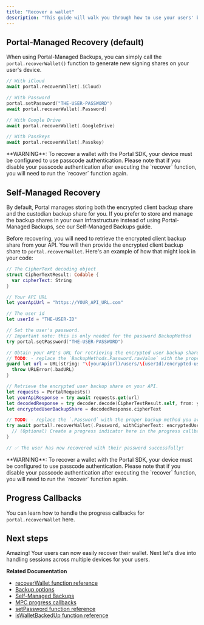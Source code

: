 ```yaml
---
title: "Recover a wallet"
description: "This guide will walk you through how to use your users' backups to recover their wallet."
---
```


## Portal-Managed Recovery (default)

When using Portal-Managed Backups, you can simply call the `portal.recoverWallet()` function to generate new signing shares on your user's device.

```swift
// With iCloud
await portal.recoverWallet(.iCloud)

// With Password
portal.setPassword("THE-USER-PASSWORD")
await portal.recoverWallet(.Password)

// With Google Drive
await portal.recoverWallet(.GoogleDrive)

// With Passkeys
await portal.recoverWallet(.Passkey)
```

<Danger>
**WARNING**: To recover a wallet with the Portal SDK, your device must be configured to use passcode authentication. Please note that if you disable your passcode authentication after executing the `recover` function, you will need to run the `recover` function again.
</Danger>

## Self-Managed Recovery

By default, Portal manages storing both the encrypted client backup share and the custodian backup share for you. If you prefer to store and manage the backup shares in your own infrastructure instead of using Portal-Managed Backups, see our Self-Managed Backups guide.

Before recovering, you will need to retrieve the encrypted client backup share from your API. You will then provide the encrypted client backup share to `portal.recoverWallet`. Here's an example of how that might look in your code:

```swift
// The CipherText decoding object
struct CipherTextResult: Codable {
  var cipherText: String
}

// Your API URL
let yourApiUrl = "https://YOUR_API_URL.com"

// The user id
let userId = "THE-USER-ID"

// Set the user's password.
// Important note: this is only needed for the password BackupMethod
try portal.setPassword("THE-USER-PASSWORD")

// Obtain your API's URL for retrieving the encrypted user backup share.
// TODO: - replace the `BackupMethods.Password.rawValue` with the proper backup method you are using
guard let url = URL(string: "\(yourApiUrl)/users/\(userId)/encrypted-user-backup-shares?backupMethod=\(BackupMethods.Password.rawValue)") else {
  throw URLError(.badURL)
}

// Retrieve the encrypted user backup share on your API.
let requests = PortalRequests()
let yourApiResponse = try await requests.get(url)
let decodedResponse = try decoder.decode(CipherTextResult.self, from: yourApiResponse)
let encryptedUserBackupShare = decodedResponse.cipherText

// TODO: - replace the `.Password` with the proper backup method you are using
try await portal?.recoverWallet(.Password, withCipherText: encryptedUserBackupShare) { _ in
  // (Optional) Create a progress indicator here in the progress callback.
}

// ✅ The user has now recovered with their password successfully!
```

<Danger>
**WARNING**: To recover a wallet with the Portal SDK, your device must be configured to use passcode authentication. Please note that if you disable your passcode authentication after executing the `recover` function, you will need to run the `recover` function again.
</Danger>

## Progress Callbacks

You can learn how to handle the progress callbacks for `portal.recoverWallet` here.

## Next steps

Amazing! Your users can now easily recover their wallet. Next let's dive into handling sessions across multiple devices for your users.

**Related Documentation**

* [recoverWallet function reference](https://docs.portalhq.io/reference/ios/recoverwallet)
* [Backup options](https://docs.portalhq.io/resources/backup-options)
* [Self-Managed Backups](../../resources/self-managed-backups.md)
* [MPC progress callbacks](../web/mpc-progress-callbacks.md)
* [setPassword function reference](https://docs.portalhq.io/reference/ios/setpassword)
* [isWalletBackedUp function reference](https://docs.portalhq.io/reference/ios/iswalletbackedup)
